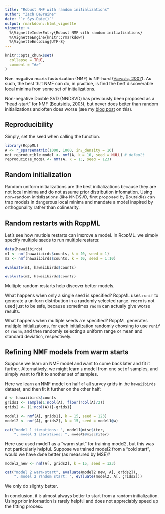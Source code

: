 ```yaml
---
title: "Robust NMF with random initializations"
author: "Zach DeBruine"
date: "`r Sys.Date()`"
output: rmarkdown::html_vignette
vignette: >
  %\VignetteIndexEntry{Robust NMF with random initializations}
  %\VignetteEngine{knitr::rmarkdown}
  %\VignetteEncoding{UTF-8}
---
```


```r
knitr::opts_chunk$set(
  collapse = TRUE,
  comment = "#>"
)
```

Non-negative matrix factorization (NMF) is NP-hard ([Vavasis, 2007](https://arxiv.org/abs/0708.4149)). As such, the best that NMF can do, in practice, is find the best discoverable local minima from some set of initializations.

Non-negative Double SVD (NNDSVD) has previously been proposed as a "head-start" for NMF ([Boutsidis, 2008](https://www.sciencedirect.com/science/article/abs/pii/S0031320307004359)), but never does better than random initializations and often does worse (see my [blog post](https://www.zachdebruine.com/post/learning-optimal-nmf-models-from-random-restarts/) on this).

## Reproducibility

Simply, set the seed when calling the function.

```R
library(RcppML)
A <- r_sparsematrix(1000, 1000, inv_density = 16)
not_reproducible_model <- nmf(A, k = 10, seed = NULL) # default
reproducible_model <- nmf(A, k = 10, seed = 123)
```

## Random initialization

Random uniform initializations are the best initializations because they are not local minima and do not assume prior distribution information. Using non-random initializations (like NNDSVD, first proposed by Boutsidis) can trap models in dangerous local minima and mandate a model inspired by orthogonality rather than colinearity.

## Random restarts with RcppML

Let's see how multiple restarts can improve a model. In RcppML, we simply specify multiple seeds to run multiple restarts:

```R
data(hawaiibirds)
m1 <- nmf(hawaiibirds$counts, k = 10, seed = 1)
m2 <- nmf(hawaiibirds$counts, k = 10, seed = 1:10)
```

```R
evaluate(m1, hawaiibirds$counts)
```

```R
evaluate(m2, hawaiibirds$counts)
```

Multiple random restarts help discover better models.

What happens when only a single seed is specified? RcppML uses `runif` to generate a uniform distribution in a randomly selected range. `rnorm` is not used just to be safe, because sometimes `rnorm` can actually give worse results.

What happens when multiple seeds are specified? RcppML generates multiple initializations, for each initialization randomly choosing to use `runif` or `rnorm`, and then randomly selecting a uniform range or mean and standard deviation, respectively.

## Refining NMF models from warm starts

Suppose we learn an NMF model and want to come back later and fit it further. Alternatively, we might learn a model from one set of samples, and simply want to fit it to another set of samples.

Here we learn an NMF model on half of all survey grids in the `hawaiibirds` dataset, and then fit it further on the other half:

```R
A <- hawaiibirds$counts
grids1 <- sample(1:ncol(A), floor(ncol(A)/2))
grids2 <- (1:ncol(A))[-grids1]

model1 <- nmf(A[, grids1], k = 15, seed = 123)
model2 <- nmf(A[, grids2], k = 15, seed = model1@w)

cat("model 1 iterations: ", model1@misc$iter,
    ", model 2 iterations: ", model2@misc$iter)
```

Here use used model1 as a "warm start" for training model2, but this was not particularly helpful. Suppose we trained model2 from a "cold start", would we have done better (as measured by MSE)?

```R
model2_new <- nmf(A[, grids2], k = 15, seed = 123)

cat("model 2 warm-start", evaluate(model2_new, A[, grids2]),
    ", model 2 random start: ", evaluate(model2, A[, grids2]))
```

We only do slightly better.

In conclusion, it is almost always better to start from a random initialization. Using prior information is rarely helpful and does not appreciably speed up the fitting process.